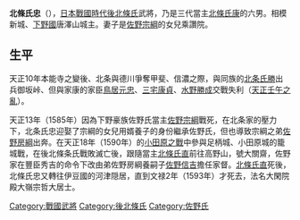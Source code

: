 {{unreferenced|time=2011-04-05T03:35:08+00:00}}
{{Japanese|japanese=北条氏忠|kana=ほうじょう うじただ|romaji=Hōjō Ujitada|}}
'''北條氏忠'''（{{bd|生年不詳||1593年|5月8日}}），[[日本戰國時代|日本戰國時代]][[後北條氏|後北條氏]]武將，乃是三代當主[[北條氏康|北條氏康]]的六男。相模新城、[[下野國|下野國]]唐澤山城主。妻子是[[佐野宗綱|佐野宗綱]]的女兒乘讚院。
==生平==
天正10年本能寺之變後、北条與德川爭奪甲斐、信濃之際，與同族的[[北条氏勝|北条氏勝]]出兵御坂峠、但與家康的家臣[[鳥居元忠|鳥居元忠]]、[[三宅康貞|三宅康貞]]、[[水野勝成|水野勝成]]交戰失利（[[天正壬午之亂|天正壬午之亂]]）。

天正13年（1585年）因為下野豪族佐野氏當主[[佐野宗綱|佐野宗綱]]戰死，在北条家的壓力下，北条氏忠迎娶了宗綱的女兒用婿養子的身份繼承佐野氏，但也導致宗綱之弟[[佐野房綱|佐野房綱]]出奔。在天正18年（1590年）的[[小田原之戰|小田原之戰]]中參與足柄城、小田原城的籠城戰，在後北條条氏戰敗滅亡後，跟隨當主[[北條氏直|北條氏直]]前往高野山，號大關齋，佐野家在豐臣秀吉的命令下改由弟佐野房綱養嗣子[[佐野信吉|佐野信吉]]擔任家督。[[北條氏直|北條氏直]]死後，北條氏忠又轉往伊豆國的河津隠居，直到文禄2年（1593年）才死去，法名大閑院殿大嶺宗哲大居士。

{{Samurai-stub}}
{{DEFAULTSORT:Houjou Ujinori}}
[[Category:戰國武將|Category:戰國武將]]
[[Category:後北條氏|Category:後北條氏]]
[[Category:佐野氏|Category:佐野氏]]